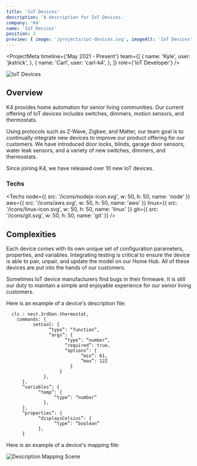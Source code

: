 ```yaml
---
title: 'IoT Devices'
description: 'A description for IoT Devices.'
company: 'K4'
name: 'IoT Devices'
position: 3
preview: { image: '/projects/iot-devices.svg', imageAlt: 'IoT Devices' }
---
```


<ProjectMeta
  timeline={'May 2021 - Present'}
  team={[
    {
      name: 'Kyle',
      user: 'jkstrick',
    },
    {
      name: 'Carl',
      user: 'carl-k4',
    },
  ]}
  role={'IoT Developer'}
/>

<Image
  src="/projects/iot-devices.svg"
  alt="IoT Devices"
  width={1200}
  height={650}
  loading="lazy"
  className="mx-auto"
/>

## Overview

K4 provides home automation for senior living communities. Our current offering of IoT devices includes switches, dimmers, motion sensors, and thermostats.

Using protocols such as Z-Wave, Zigbee, and Matter, our team goal is to continually integrate new devices to improve our product offering for our customers. We have introduced door locks, blinds, garage door sensors, water leak sensors, and a variety of new switches, dimmers, and thermostats.

Since joining K4, we have released over 10 new IoT devices.

### Techs

<Techs
  node={{ src: '/icons/nodejs-icon.svg', w: 50, h: 50, name: 'node' }}
  aws={{ src: '/icons/aws.svg', w: 50, h: 50, name: 'aws' }}
  linux={{ src: '/icons/linux-icon.svg', w: 50, h: 50, name: 'linux' }}
  git={{ src: '/icons/git.svg', w: 50, h: 50, name: 'git' }}
/>

## Complexities

Each device comes with its own unique set of configuration parameters, properties, and variables. Integrating testing is critical to ensure the device is able to pair, unpair, and update the model on our Home Hub. All of these devices are put into the hands of our customers.

Sometimes IoT device manufacturers find bugs in their firmware. It is still our duty to maintain a simple and enjoyable experience for our senior living customers.

Here is an example of a device's description file:

```
  cls : nest.3rdGen.thermostat,
    commands: {
          setCool: {
                “type”: “function”,
                “args”: {
                      “type”: “number”,
                      “required”: true,
                      “options”: {
                            “min”: 61,
                            “max”: 122
                        }
                    }
              },
      },
      “variables”: {
            “temp”: {
                  “type”: “number”
              },
      },
      “properties”: {
            “displaysCelsius”: {
                  “type”: “boolean”
            },
      }
```

Here is an example of a device's mapping file:

<Image
  src="/projects/description-mapping-scene.svg"
  alt="Description Mapping Scene"
  width={1200}
  height={650}
  loading="lazy"
  className="mx-auto"
/>
